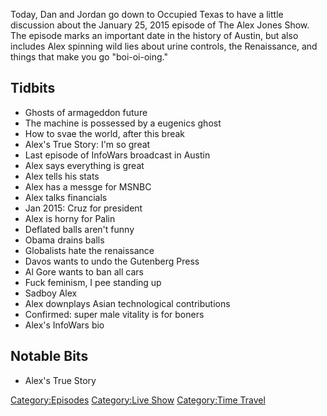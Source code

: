 {{DEFAULTSORT:
    #_EPISODE_0170:Live In Austin
}}{{Episode
    | title           = Live In Austin
    | caption         = [https://knowledgefight.libsyn.com/knowledge-fight-live-in-austin Listen to this episode on Libsyn]
    | episodeNumber   = 170
    | length          = 01:10:07
    | airDate         = June 18, 2018
    | coverageDate    = January 25, 2015
    | episodeType     = [[:Category:Live Show|Live Show]], [[:Category:Time Travel|Time Travel]]
    | appearance      = [[Ted Cruz]], [[Sarah Palin]]
    | oocDrop         = I am not a wolf or a sheep, I am a sheepdog
    | previousEpisode = [[169: November 30, 2014]]
    | nextEpisode     = [[171: Loosh and Let Live]]
}}

{{Stub}}

Today, Dan and Jordan go down to Occupied Texas to have a little discussion about the January 25, 2015 episode of The Alex Jones Show. The episode marks an important date in the history of Austin, but also includes Alex spinning wild lies about urine controls, the Renaissance, and things that make you go "boi-oi-oing."

==Tidbits==

*Ghosts of armageddon future
*The machine is possessed by a eugenics ghost
*How to svae the world, after this break
*Alex's True Story: I'm so great
*Last episode of InfoWars broadcast in Austin
*Alex says everything is great
*Alex tells his stats
*Alex has a messge for MSNBC
*Alex talks financials
*Jan 2015: Cruz for president
*Alex is horny for Palin
*Deflated balls aren't funny
*Obama drains balls
*Globalists hate the renaissance
*Davos wants to undo the Gutenberg Press
*Al Gore wants to ban all cars
*Fuck feminism, I pee standing up
*Sadboy Alex
*Alex downplays Asian technological contributions
*Confirmed: super male vitality is for boners
*Alex's InfoWars bio

==Notable Bits==

*Alex's True Story

[[Category:Episodes]]
[[Category:Live Show]]
[[Category:Time Travel]]
